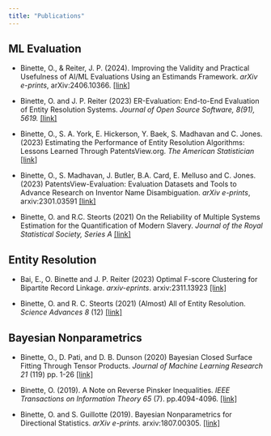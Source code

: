 ```yaml
---
title: "Publications"
---
```


## ML Evaluation

-   Binette, O., & Reiter, J. P. (2024). Improving the Validity and Practical Usefulness of AI/ML Evaluations Using an Estimands Framework. *arXiv e-prints*, arXiv:2406.10366. \[[link](https://arxiv.org/pdf/2406.10366)\]

-   Binette, O. and J. P. Reiter (2023) ER-Evaluation: End-to-End Evaluation of Entity Resolution Systems. *Journal of Open Source Software, 8(91), 5619.* [\[link\]](https://joss.theoj.org/papers/10.21105/joss.05619.pdf)

-   Binette, O., S. A. York, E. Hickerson, Y. Baek, S. Madhavan and C. Jones. (2023) Estimating the Performance of Entity Resolution Algorithms: Lessons Learned Through PatentsView.org. *The American Statistician* \[[link](https://arxiv.org/pdf/2210.01230.pdf)\]

-   Binette, O., S. Madhavan, J. Butler, B.A. Card, E. Melluso and C. Jones. (2023) PatentsView-Evaluation: Evaluation Datasets and Tools to Advance Research on Inventor Name Disambiguation. *arXiv e-prints*, arxiv:2301.03591 [\[link\]](https://arxiv.org/abs/2301.03591)

-   Binette, O. and R.C. Steorts (2021) On the Reliability of Multiple Systems Estimation for the Quantification of Modern Slavery. *Journal of the Royal Statistical Society, Series A* [\[link\]](https://arxiv.org/abs/2112.01594)

## Entity Resolution

-   Bai, E., O. Binette and J. P. Reiter (2023) Optimal F-score Clustering for Bipartite Record Linkage. *arxiv-eprints*. arxiv:2311.13923 [\[link\]](https://arxiv.org/pdf/2311.13923.pdf)

-   Binette, O. and R. C. Steorts (2021) (Almost) All of Entity Resolution. *Science Advances 8* (12) [\[link\]](https://www.science.org/doi/full/10.1126/sciadv.abi8021)

## Bayesian Nonparametrics

-   Binette, O., D. Pati, and D. B. Dunson (2020) Bayesian Closed Surface Fitting Through Tensor Products. *Journal of Machine Learning Research 21* (119) pp. 1-26 [\[link\]](https://jmlr.org/papers/volume21/13-233/13-233.pdf)

-   Binette, O. (2019). A Note on Reverse Pinsker Inequalities. *IEEE Transactions on Information Theory 65* (7). pp.4094-4096. [\[link\]](https://arxiv.org/pdf/1805.05135.pdf)

-   Binette, O. and S. Guillotte (2019). Bayesian Nonparametrics for Directional Statistics. *arXiv e-prints.* arxiv:1807.00305. [\[link\]](https://arxiv.org/pdf/1807.00305.pdf)

```{=html}
<!--### Side projects (posters)

- Binette, O. (2018). Topology and Machine Learning. *Notes from the Margin 13*. pp. 5-6.   [[link](https://issuu.com/cms-studc/docs/margin-spring2018)]

- Binette, O. and Luo, L. An Analysis of Gibbs Posterior Concentration in Terms of the Separation $\alpha$-Entropy. *Objective Bayes Conference* (poster presentation). Warwick (United Kingdom). June 28, 2019. [[pdf](media/poster.pdf)]

- Binette, O. and Coache, A. The Significance of the Adjusted R Squared. *(Bio)Statistics Research Day* (poster presentation). Montréal (Canada). September 21, 2018. [[pdf](media/poster adjusted R2.pdf)]

- Binette, O. Classification and Topology, or Consequences of Sobolev Consistency. *Canadian Statistics Student Conference* (poster presentation). Montréal (Canada). June 2, 2018. (Best poster award) [[pdf](media/poster topology and machine learning.pdf)]

-->
```

<!--<div id="arxivfeed"></div>-->
